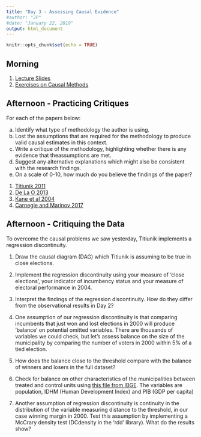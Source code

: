 ```yaml
---
title: "Day 3 - Assessing Causal Evidence"
#author: "JP"
#date: "January 22, 2019"
output: html_document
---
```


```r
knitr::opts_chunk$set(echo = TRUE)
```

## Morning

1. [Lecture Slides](https://jonnyphillips.github.io/Causal_Critiques_2020/Day 3/Slides_Day_3_v4.pdf)
2. [Exercises on Causal Methods](https://jonnyphillips.github.io/Causal_Critiques_2020/Day 3/Exercises_on_Causal_Methods.html)

## Afternoon - Practicing Critiques

For each of the papers below:

(a) Identify what type of methodology the author is using.
(b) Lost the assumptions that are required for the methodology to produce valid causal estimates in this context.
(b) Write a critique of the methodology, highlighting whether there is any evidence that theassumptions are met. 
(c) Suggest any alternative explanations which might also be consistent with the research findings.
(d) On a scale of 0-10, how much do you believe the findings of the paper?

1. [Titiunik 2011](https://jonnyphillips.github.io/Causal_Critiques_2020/Day 1/Papers/Titiunik 2011.pdf)
2. [De La O 2013](https://jonnyphillips.github.io/Causal_Critiques_2020/Day 3/Papers for Critique/De_la_O_Do.pdf)
3. [Kane et al 2004](https://jonnyphillips.github.io/Causal_Critiques_2020/Day 3/Papers for Critique/Kane et al 2004.pdf)
4. [Carnegie and Marinov 2017](https://jonnyphillips.github.io/Causal_Critiques_2020/Day 3/Papers for Critique/Carnegie and Marinov 2017.pdf)

## Afternoon - Critiquing the Data

To overcome the causal problems we saw yesterday, Titiunik implements a regression discontinuity. 

1. Draw the causal diagram (DAG) which Titiunik is assuming to be true in close elections.

2. Implement the regression discontinuity using your measure of 'close elections', your indicator of incumbency status and your measure of electoral performance in 2004.

3. Interpret the findings of the regression discontinuity. How do they differ from the observational results in Day 2?

4. One assumption of our regression discontinuity is that comparing incumbents that just won and lost elections in 2000 will produce 'balance' on potential omitted variables. There are thousands of variables we could check, but let's assess balance on the size of the municipality by comparing the number of voters in 2000 within 5\% of a tied election.

5. How does the balance close to the threshold compare with the balance of winners and losers in the full dataset?

6. Check for balance on other characteristics of the municipalities between treated and control units using [this file from IBGE](https://jonnyphillips.github.io/Causal_Critiques_2020/Replication/Mun_data.csv). The variables are population, IDHM (Human Development Index) and PIB (GDP per capita)

7. Another assumption of regression discontinuity is continuity in the distribution of the variable measuring distance to the threshold, in our case winning margin in 2000. Test this assumption by implementing a McCrary density test (DCdensity in the 'rdd' library). What do the results show?

